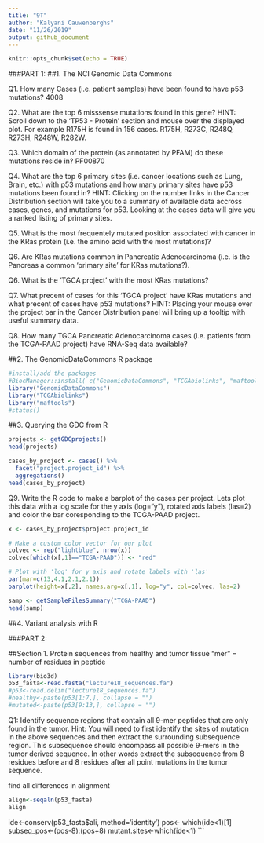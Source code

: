 ```yaml
---
title: "9T"
author: "Kalyani Cauwenberghs"
date: "11/26/2019"
output: github_document
---
```


```r
knitr::opts_chunk$set(echo = TRUE)
```
###PART 1:
##1. The NCI Genomic Data Commons

Q1. How many Cases (i.e. patient samples) have been found to have p53 mutations?
4008

Q2. What are the top 6 misssense mutations found in this gene?
HINT: Scroll down to the ‘TP53 - Protein’ section and mouse over the displayed plot. For example R175H is found in 156 cases.
R175H, R273C, R248Q, R273H, R248W, R282W.

Q3. Which domain of the protein (as annotated by PFAM) do these mutations reside in?
PF00870

Q4. What are the top 6 primary sites (i.e. cancer locations such as Lung, Brain, etc.) with p53 mutations and how many primary sites have p53 mutations been found in?
HINT: Clicking on the number links in the Cancer Distribution section will take you to a summary of available data accross cases, genes, and mutations for p53. Looking at the cases data will give you a ranked listing of primary sites.






Q5. What is the most frequentely mutated position associated with cancer in the KRas protein (i.e. the amino acid with the most mutations)?

Q6. Are KRas mutations common in Pancreatic Adenocarcinoma (i.e. is the Pancreas a common ‘primary site’ for KRas mutations?).

Q6. What is the ‘TGCA project’ with the most KRas mutations?

Q7. What precent of cases for this ‘TGCA project’ have KRas mutations and what precent of cases have p53 mutations?
HINT: Placing your mouse over the project bar in the Cancer Distribution panel will bring up a tooltip with useful summary data.

Q8. How many TGCA Pancreatic Adenocarcinoma cases (i.e. patients from the TCGA-PAAD project) have RNA-Seq data available?


##2. The GenomicDataCommons R package

```r
#install/add the packages
#BiocManager::install( c("GenomicDataCommons", "TCGAbiolinks", "maftools") )
library("GenomicDataCommons")
library("TCGAbiolinks")
library("maftools")
#status()
```

##3. Querying the GDC from R
```r
projects <- getGDCprojects()
head(projects)
```

```r
cases_by_project <- cases() %>%
  facet("project.project_id") %>%
  aggregations()
head(cases_by_project)
```

Q9. Write the R code to make a barplot of the cases per project. Lets plot this data with a log scale for the y axis (log="y"), rotated axis labels (las=2) and color the bar coresponding to the TCGA-PAAD project.
```r
x <- cases_by_project$project.project_id

# Make a custom color vector for our plot
colvec <- rep("lightblue", nrow(x))
colvec[which(x[,1]=="TCGA-PAAD")] <- "red"

# Plot with 'log' for y axis and rotate labels with 'las'
par(mar=c(13,4.1,2.1,2.1))
barplot(height=x[,2], names.arg=x[,1], log="y", col=colvec, las=2)
```

```r
samp <- getSampleFilesSummary("TCGA-PAAD")
head(samp)
```


##4. Variant analysis with R


###PART 2:

##Section 1. Protein sequences from healthy and tumor tissue
"mer" = number of residues in peptide
```r
library(bio3d)
p53_fasta<-read.fasta("lecture18_sequences.fa")
#p53<-read.delim("lecture18_sequences.fa")
#healthy<-paste(p53[1:7,], collapse = "")
#mutated<-paste(p53[9:13,], collapse = "")
```
Q1: Identify sequence regions that contain all 9-mer peptides that are only found in the tumor. Hint: You will need to first identify the sites of mutation in the above sequences and then extract the surrounding subsequence region. This subsequence should encompass all possible 9-mers in the tumor derived sequence. In other words extract the subsequence from 8 residues before and 8 residues after all point mutations in the tumor sequence.



find all differences in alignment
```r
align<-seqaln(p53_fasta)
align
```


ide<-conserv(p53_fasta$ali, method='identity')
pos<- which(ide<1)[1]
subseq_pos<-(pos-8):(pos+8)
mutant.sites<-which(ide<1)
```





